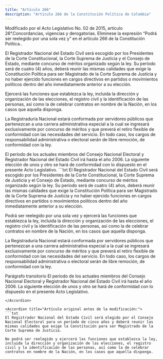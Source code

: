 ```yaml
---
title: "Artículo 266"
description: "Artículo 266 de la Constitución Política de Colombia"
---
```


<Warning>Modificado por el Acto Legislativo No. 02 de 2015, artículo 26°.Concordancias, vigencias y derogatorias. Elimínese la expresión “Podrá ser reelegido por una sola vez y” en el artículo 266 de la Constitución Política..</Warning>

El Registrador Nacional del Estado Civil será escogido por los Presidentes de la Corte Constitucional, la Corte Suprema de Justicia y el Consejo de Estado, mediante concurso de méritos organizado según la ley. Su período será de cuatro (4) años, deberá reunir las mismas calidades que exige la Constitución Política para ser Magistrado de la Corte Suprema de Justicia y no haber ejercido funciones en cargos directivos en partidos o movimientos políticos dentro del año inmediatamente anterior a su elección.

Ejercerá las funciones que establezca la ley, incluida la dirección y organización de las elecciones, el registro civil y la identificación de las personas, así como la de celebrar contratos en nombre de la Nación, en los casos que aquella disponga.

La Registraduría Nacional estará conformada por servidores públicos que pertenezcan a una carrera administrativa especial a la cual se ingresará exclusivamente por concurso de méritos y que preverá el retiro flexible de conformidad con las necesidades del servicio. En todo caso, los cargos de responsabilidad administrativa o electoral serán de libre remoción, de conformidad con la ley. 

<AccordionGroup>
    <Accordion
        title="Parágrafo transitorio"
        defaultOpen
    >
    El período de los actuales miembros del Consejo Nacional Electoral y Registrador Nacional del Estado Civil irá hasta el año 2006. La siguiente elección de unos y otro se hará de conformidad con lo dispuesto en el presente Acto Legislativo.
    </Accordion>
</AccordionGroup>

<Accordion title="Artículo Modificado por el Acto Legislativo No. 01 de 2003, artículo 15°. El artículo 266 de la Constitución Política quedará así:">
```txt
El Registrador Nacional del Estado Civil será escogido por los
Presidentes de la Corte Constitucional, la Corte Suprema de Justicia y
el Consejo de Estado, mediante concurso de méritos organizado según la
ley. Su período será de cuatro (4) años, deberá reunir las mismas
calidades que exige la Constitución Política para ser Magistrado de la
Corte Suprema de Justicia y no haber ejercido funciones en cargos
directivos en partidos o movimientos políticos dentro del año
inmediatamente anterior a su elección.

Podrá ser reelegido por una sola vez y ejercerá las funciones que
establezca la ley, incluida la dirección y organización de las
elecciones, el registro civil y la identificación de las personas, así
como la de celebrar contratos en nombre de la Nación, en los casos que
aquella disponga.

La Registraduría Nacional estará conformada por servidores públicos
que pertenezcan a una carrera administrativa especial a la cual se
ingresará exclusivamente por concurso de méritos y que preverá el
retiro flexible de conformidad con las necesidades del servicio. En
todo caso, los cargos de responsabilidad administrativa o electoral
serán de libre remoción, de conformidad con la ley.

Parágrafo transitorio El período de los actuales miembros del Consejo
Nacional Electoral y Registrador Nacional del Estado Civil irá hasta
el año 2006. La siguiente elección de unos y otro se hará de
conformidad con lo dispuesto en el presente Acto Legislativo.
```
</Accordion>

<Accordion title="Artículo original antes de la modificación:">
```txt
El Registrador Nacional del Estado Civil será elegido por el Consejo
Nacional Electoral para un período de cinco años y deberá reunir las
mismas calidades que exige la Constitución para ser Magistrado de la
Corte Suprema de Justicia.

No podrá ser reelegido y ejercerá las funciones que establezca la ley,
incluida la dirección y organización de las elecciones, el registro
civil y la identificación de las personas, así como la de celebrar
contratos en nombre de la Nación, en los casos que aquella disponga.
```
</Accordion>
